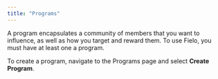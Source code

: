 ```yaml
---
title: "Programs"
---
```


A program encapsulates a community of members that you want to influence, as well as how you target and reward them. To use Fielo, you must have at least one a program.

To create a program, navigate to the Programs page and select **Create Program**.